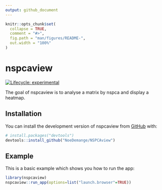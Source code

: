 ```yaml
---
output: github_document
---
```


<!-- README.md is generated from README.Rmd. Please edit that file -->

```r
knitr::opts_chunk$set(
  collapse = TRUE,
  comment = "#>",
  fig.path = "man/figures/README-",
  out.width = "100%"
)
```

# nspcaview

<!-- badges: start -->
[![Lifecycle: experimental](https://img.shields.io/badge/lifecycle-experimental-orange.svg)](https://lifecycle.r-lib.org/articles/stages.html#experimental)
<!-- badges: end -->

The goal of nspcaview is to analyse a matrix by nspca and display a heatmap.

## Installation

You can install the development version of nspcaview from [GitHub](https://github.com/) with:

``` r
# install.packages("devtools")
devtools::install_github("NoeDemange/NSPCAview")
```

## Example

This is a basic example which shows you how to run the app:

```r
library(nspcaview)
nspcaview::run_app(options=list("launch.browser"=TRUE))
```
